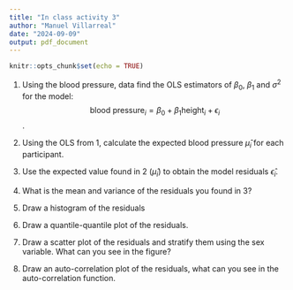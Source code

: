 ```yaml
---
title: "In class activity 3"
author: "Manuel Villarreal"
date: "2024-09-09"
output: pdf_document
---
```


```r
knitr::opts_chunk$set(echo = TRUE)
```

1. Using the blood pressure, data find the OLS estimators of $\beta_0$, $\beta_1$
and $\sigma^2$ for the model:
$$\text{blood pressure}_i = \beta_0 + \beta_1 \text{height}_i + \epsilon_i$$.

1. Using the OLS from 1, calculate the expected blood pressure $\hat{\mu}_i$ for
each participant.

1. Use the expected value found in 2 ($\hat{\mu}_i$) to obtain the model 
residuals $\hat{\epsilon}_i$. 

1. What is the mean and variance of the residuals you found in 3?

1. Draw a histogram of the residuals

1. Draw a quantile-quantile plot of the residuals.

1. Draw a scatter plot of the residuals and stratify them using the sex 
variable. What can you see in the figure?

1. Draw an auto-correlation plot of the residuals, what can you see in the 
auto-correlation function.